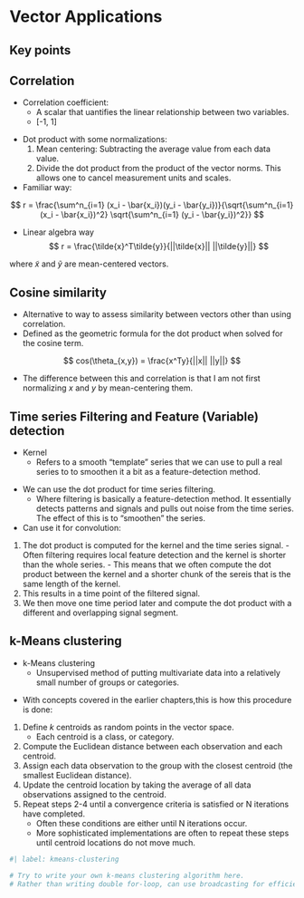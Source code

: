 # Vector Applications

## Key points

## Correlation

:::{.callout-note title="Definitions"}

- Correlation coefficient:
    - A scalar that uantifies the linear relationship between two variables.
    - [-1, 1]
:::

- Dot product with some normalizations:
    1. Mean centering: Subtracting the average value from each data value.
    2. Divide the dot product from the product of the vector norms. This allows one to cancel measurement units and scales.

- Familiar way:

$$
r = \frac{\sum^n_{i=1} (x_i - \bar{x_i})(y_i - \bar{y_i})}{\sqrt{\sum^n_{i=1} (x_i - \bar{x_i})^2} \sqrt{\sum^n_{i=1} (y_i - \bar{y_i})^2}}
$$

- Linear algebra way
$$
r = \frac{\tilde{x}^T\tilde{y}}{||\tilde{x}|| ||\tilde{y}||}
$$

where $\tilde{x}$ and $\tilde{y}$ are mean-centered vectors.

## Cosine similarity

- Alternative to way to assess similarity between vectors other than using correlation.
- Defined as the geometric formula for the dot product when solved for the cosine term.

$$
cos(\theta_{x,y}) = \frac{x^Ty}{||x|| ||y||}
$$

- The difference between this and correlation is that I am not first normalizing $x$ and $y$ by mean-centering them.

## Time series Filtering and Feature (Variable) detection

::: {.callout-note title="Definitions"}

- Kernel
	- Refers to a smooth "template" series that we can use to pull a real series to to smoothen it a bit as a feature-detection method.
:::

- We can use the dot product for time series filtering.
	- Where filtering is basically a feature-detection method. It essentially detects patterns and signals and pulls out noise from the time series. The effect of this is to "smoothen" the series.

- Can use it for convolution:
1. The dot product is computed for the kernel and the time series signal.
		- Often filtering requires local feature detection and the kernel is shorter than the whole series.
		- This means that we often compute the dot product between the kernel and a shorter chunk of the sereis that is the same length of the kernel.
2. This results in a time point of the filtered signal.
3. We then move one time period later and compute the dot product with a different and overlapping signal segment.

## k-Means clustering

::: {.callout-note title="Definitions"}

- k-Means clustering
	- Unsupervised method of putting multivariate data into a relatively small number of groups or categories.
:::

- With concepts covered in the earlier chapters,this is how this procedure is done:

1. Define $k$ centroids as random points in the vector space.
	- Each centroid is a class, or category.
2. Compute the Euclidean distance between each observation and each centroid.
3. Assign each data observation to the group with the closest centroid (the smallest Euclidean distance).
4. Update the centroid location by taking the average of all data observations assigned to the centroid.
5. Repeat steps 2-4 until a convergence criteria is satisfied or N iterations have completed.
	- Often these conditions are either until N iterations occur.
	- More sophisticated implementations are often to repeat these steps until centroid locations do not move much.

```julia
#| label: kmeans-clustering

# Try to write your own k-means clustering algorithm here.
# Rather than writing double for-loop, can use broadcasting for efficiency.
```
